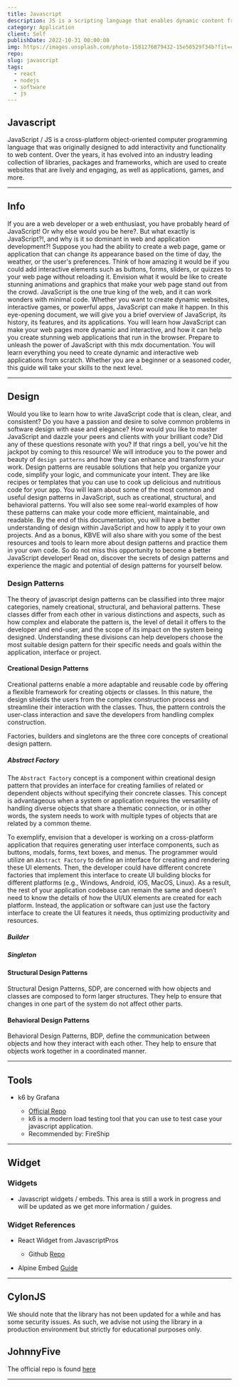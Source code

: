 ```yaml
---
title: Javascript
description: JS is a scripting language that enables dynamic content from client and server side.
category: Application
client: Self
publishDate: 2022-10-31 00:00:00
img: https://images.unsplash.com/photo-1581276879432-15e50529f34b?fit=crop&w=1400&h=700&q=75
repo:
slug: javascript
tags:
  - react
  - nodejs
  - software
  - js
---
```




<MDXLayer title={frontmatter.title} description={frontmatter.description}>
<Widget img={frontmatter.img} skeleton={false}>

<MDXHero content={frontmatter} />

<MDXJS>


## Javascript

JavaScript / JS is a cross-platform object-oriented computer programming language that was originally designed to add interactivity and functionality to web content.
Over the years, it has evolved into an industry leading collection of libraries, packages and frameworks, which are used to create websites that are lively and engaging, as well as applications, games, and more.

---

## Info

If you are a web developer or a web enthusiast, you have probably heard of JavaScript! Or why else would you be here?.
But what exactly is JavaScript?!, and why is it so dominant in web and application development?!
Suppose you had the ability to create a web page, game or application that can change its appearance based on the time of day, the weather, or the user's preferences.
Think of how amazing it would be if you could add interactive elements such as buttons, forms, sliders, or quizzes to your web page without reloading it.
Envision what it would be like to create stunning animations and graphics that make your web page stand out from the crowd.
JavaScript is the one true king of the web, and it can work wonders with minimal code. Whether you want to create dynamic websites, interactive games, or powerful apps, JavaScript can make it happen.
In this eye-opening document, we will give you a brief overview of JavaScript, its history, its features, and its applications.
You will learn how JavaScript can make your web pages more dynamic and interactive, and how it can help you create stunning web applications that run in the browser.
Prepare to unleash the power of JavaScript with this mdx documentation.
You will learn everything you need to create dynamic and interactive web applications from scratch.
Whether you are a beginner or a seasoned coder, this guide will take your skills to the next level.

---

## Design

Would you like to learn how to write JavaScript code that is clean, clear, and consistent?
Do you have a passion and desire to solve common problems in software design with ease and elegance?
How would you like to master JavaScript and dazzle your peers and clients with your brilliant code?
Did any of these questions resonate with you?
If that rings a bell, you’ve hit the jackpot by coming to this resource!
We will introduce you to the power and beauty of `design patterns` and how they can enhance and transform your work.
Design patterns are reusable solutions that help you organize your code, simplify your logic, and communicate your intent.
They are like recipes or templates that you can use to cook up delicious and nutritious code for your app.
You will learn about some of the most common and useful design patterns in JavaScript, such as creational, structural, and behavioral patterns.
You will also see some real-world examples of how these patterns can make your code more efficient, maintainable, and readable.
By the end of this documentation, you will have a better understanding of design within JavaScript and how to apply it to your own projects.
And as a bonus, KBVE will also share with you some of the best resources and tools to learn more about design patterns and practice them in your own code.
So do not miss this opportunity to become a better JavaScript developer!
Read on, discover the secrets of design patterns and experience the magic and potential of design patterns for yourself below.

### Design Patterns

The theory of javascript design patterns can be classified into three major categories, namely creational, structural, and behavioral patterns.
These classes differ from each other in various distinctions and aspects, such as how complex and elaborate the pattern is, the level of detail it offers to the developer and end-user, and the scope of its impact on the system being designed.
Understanding these divisions can help developers choose the most suitable design pattern for their specific needs and goals within the application, interface or project.

#### Creational Design Patterns

Creational patterns enable a more adaptable and reusable code by offering a flexible framework for creating objects or classes.
In this nature, the design shields the users from the complex construction process and streamline their interaction with the classes.
Thus, the pattern controls the user-class interaction and save the developers from handling complex construction.

Factories, builders and singletons are the three core concepts of creational design pattern.

##### Abstract Factory

The `Abstract Factory` concept is a component within creational design pattern that provides an interface for creating families of related or dependent objects without specifying their concrete classes.
This concept is advantageous when a system or application requires the versatility of handling diverse objects that share a thematic connection, or in other words, the system needs to work with multiple types of objects that are related by a common theme.

To exemplify, envision that a developer is working on a cross-platform application that requires generating user interface components, such as buttons, modals, forms, text boxes, and menus.
The programmer would utilize an `Abstract Factory` to define an interface for creating and rendering these UI elements.
Then, the developer could have different concrete factories that implement this interface to create UI building blocks for different platforms (e.g., Windows, Android, iOS, MacOS, Linux).
As a result, the rest of your application codebase can remain the same and doesn’t need to know the details of how the UI/UX elements are created for each platform.
Instead, the application or software can just use the factory interface to create the UI features it needs, thus optimizing productivity and resources.

##### Builder

##### Singleton

#### Structural Design Patterns

Structural Design Patterns, SDP, are concerned with how objects and classes are composed to form larger structures.
They help to ensure that changes in one part of the system do not affect other parts.

#### Behavioral Design Patterns

Behavioral Design Patterns, BDP, define the communication between objects and how they interact with each other.
They help to ensure that objects work together in a coordinated manner.

</MDXJS>

<DevGlob />

<AstroGlob />

<UXUIGlob />

<ReactGlob />

<SvelteGlob />

<MDXGlob />


<NodeGlob />

<MDXJS>

---

## Tools

- k6 by Grafana

  - [Official Repo](https://github.com/grafana/k6)
  - k6 is a modern load testing tool that you can use to test case your javascript application.
  - Recommended by: FireShip

  <Link link="/application/grafana/" text="Grafana Docs" />




---


## Widget

### Widgets

- Javascript widgets / embeds. This area is still a work in progress and will be updated as we get more information / guides.

### Widget References

- React Widget from JavascriptPros

  - Github [Repo](https://github.com/GioLogist/article-react-reddit-widget)

- Alpine Embed [Guide](https://joeyfarruggio.com/javascript/embed-javascript-widget/)

---

## CylonJS

We should note that the library has not been updated for a while and has some security issues. As such, we advise not using the library in a production environment but strictly for educational purposes only.

## JohnnyFive

The official repo is found [here](https://github.com/rwaldron/johnny-five)

---

</MDXJS>
</Widget>
</MDXLayer>